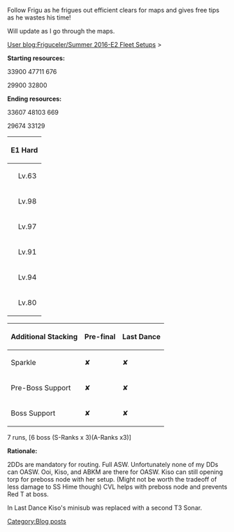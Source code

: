Follow Frigu as he frigues out efficient clears for maps and gives free tips as he wastes his time!

Will update as I go through the maps.

[[User blog:Friguceler/Summer 2016-E2 Fleet Setups]] >


'''Starting resources:'''

{{Fuel}}33900 {{Steel}}47711 {{Bucket}}676

{{Ammo}}29900 {{Bauxite}} 32800

'''Ending resources:'''

{{Fuel}}33607 {{Steel}}48103 {{Bucket}}669

{{Ammo}}29674 {{Bauxite}} 33129

{|class="wikitable" style="width:50%;"
!colspan="2"| E1 Hard
!colspan="4"| [COMPLETED]

|- align="center"
|{{ShipBattleCardKai|Shimakaze/Kai|link=Kumano}}
|Lv.63
|{{EquipmentCardKai|Type 3 Active Sonar|link=Type 3 Active Sonar|size=50px}}
|{{EquipmentCardKai|Type 3 Active Sonar|link=Type 3 Active Sonar|size=50px}}
|{{EquipmentCardKai|Type 3 Depth Charge Projector|link=Type 3 Depth Charge Projector|size=50px}}
|

|-
|{{ShipBattleCardKai|Abukuma/Kai Ni|link=Abukuma}}
|Lv.98
|{{EquipmentCardKai|Type 3 Active Sonar|link=Type 3 Active Sonar|size=50px}}
|{{EquipmentCardKai|Type 3 Active Sonar|link=Type 3 Active Sonar|size=50px}}
|{{EquipmentCardKai|Type 3 Depth Charge Projector|link=Type 3 Depth Charge Projector|size=50px}}
|

|- align="center"
|{{ShipBattleCardKai|Kiso/Kai Ni|link=Kiso}}
|Lv.97
|{{EquipmentCardKai|Kouhyouteki|link=Kouhyouteki|size=50px}}
|{{EquipmentCardKai|Type 4 Passive Sonar|link=Type 4 Passive Sonar|size=50px}}
|{{EquipmentCardKai|Type 3 Depth Charge Projector|link=Type 3 Depth Charge Projector|size=50px}}
|

|- align="center"
|{{ShipBattleCardKai|Ooi/Kai Ni|link=Ooi}}
|Lv.91
|{{EquipmentCardKai|Type 3 Active Sonar|link=Type 3 Active Sonar|size=50px}}
|{{EquipmentCardKai|Type 3 Active Sonar|link=Type 3 Active Sonar|size=50px}}
|{{EquipmentCardKai|Type 3 Depth Charge Projector|link=Type 3 Depth Charge Projector|size=50px}}
|

|- align="center"
|{{ShipBattleCardKai|Chitose/Carrier Kai Ni|link=Chitose}}
|Lv.94
|{{EquipmentCardKai|Tenzan Model 12 (Tomonaga Squadron)|link=Tenzan Model 12 (Tomonaga Squadron)|size=50px}}
|{{EquipmentCardKai|Tenzan Model 12 (Murata Squadron)|link=Tenzan Model 12 (Murata Squadron)|size=50px}}
|{{EquipmentCardKai|Type 97 Torpedo Bomber (Murata Squadron)|link=Type 97 Torpedo Bomber (Murata Squadron)|size=50px}}
|{{EquipmentCardKai|Saiun|link=Saiun|size=50px}}

|- align="center"
|{{ShipBattleCardKai|Kawakaze/Kai Ni|link=Kawakaze}}
|Lv.80
|{{EquipmentCardKai|Type 3 Active Sonar|link=Type 3 Active Sonar|size=50px}}
|{{EquipmentCardKai|Type 3 Active Sonar|link=Type 3 Active Sonar|size=50px}}
|{{EquipmentCardKai|Type 3 Depth Charge Projector|link=Type 3 Depth Charge Projector|size=50px}}
|
|}
{|class="article-table" style="width:25%;"
!Additional Stacking
!Pre-final
!Last Dance
|-
!Sparkle
|✘
|✘
|-
!Pre-Boss Support
|✘
|✘
|-
!Boss Support
|✘
|✘
|}

7 runs, [6 boss (S-Ranks x 3)(A-Ranks x3)]

'''Rationale:'''

2DDs are mandatory for routing.  Full ASW.  Unfortunately none of my DDs can OASW.
Ooi, Kiso, and ABKM are there for OASW.  Kiso can still opening torp for preboss node with her setup. (Might not be worth the tradeoff of less damage to SS Hime though)
CVL helps with preboss node and prevents Red T at boss.

In Last Dance Kiso's minisub was replaced with a second T3 Sonar.
[[Category:Blog posts]]